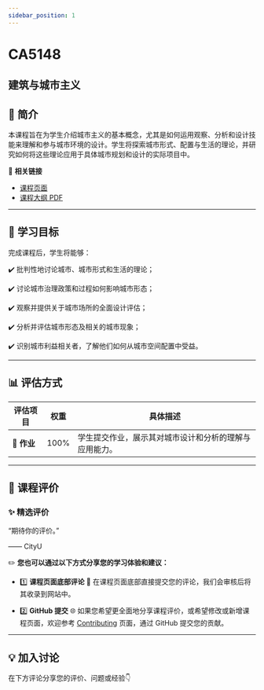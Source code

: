 ```yaml
---
sidebar_position: 1
---
```


# CA5148
## 建筑与城市主义

## **📘 简介**
本课程旨在为学生介绍城市主义的基本概念，尤其是如何运用观察、分析和设计技能来理解和参与城市环境的设计。学生将探索城市形式、配置与生活的理论，并研究如何将这些理论应用于具体城市规划和设计的实际项目中。

🔗 **相关链接**
- [课程页面](https://www.cityu.edu.hk/catalogue/pg/202425/course/CA5148.htm)
- [课程大纲 PDF](https://www.cityu.edu.hk/catalogue/pg/202425/course/CA5148.pdf)

---

## **🎯 学习目标**

完成课程后，学生将能够：

✔️ 批判性地讨论城市、城市形式和生活的理论；

✔️ 讨论城市治理政策和过程如何影响城市形态；

✔️ 观察并提供关于城市场所的全面设计评估；

✔️ 分析并评估城市形态及相关的城市现象；

✔️ 识别城市利益相关者，了解他们如何从城市空间配置中受益。

---

## **📊 评估方式**

| **评估项目**          | **权重** | **具体描述**                                                                                       |
|----------------------|---------|---------------------------------------------------------------------------------------------------|
| **📝 作业**           | 100%    | 学生提交作业，展示其对城市设计和分析的理解与应用能力。                                           |

---

## **💬 课程评价**

### ✨ **精选评价**
<div className={commentStyles.commentBox}>
    <p className={commentStyles.commentText}>
        “期待你的评价。”
    </p>
    <p className={commentStyles.commentAuthor}>—— CityU</p>
</div>

✏️ **您也可以通过以下方式分享您的学习体验和建议：**

- 1️⃣ **课程页面底部评论**
💬 在课程页面底部直接提交您的评论，我们会审核后将其收录到网站中。

- 2️⃣ **GitHub 提交**
🌐 如果您希望更全面地分享课程评价，或希望修改或新增课程页面，欢迎参考 [Contributing](https://penjc.github.io/CityU/contributing) 页面，通过 GitHub 提交您的贡献。

---

## **💡 加入讨论**

在下方评论分享您的评价、问题或经验👇
<Utterances />